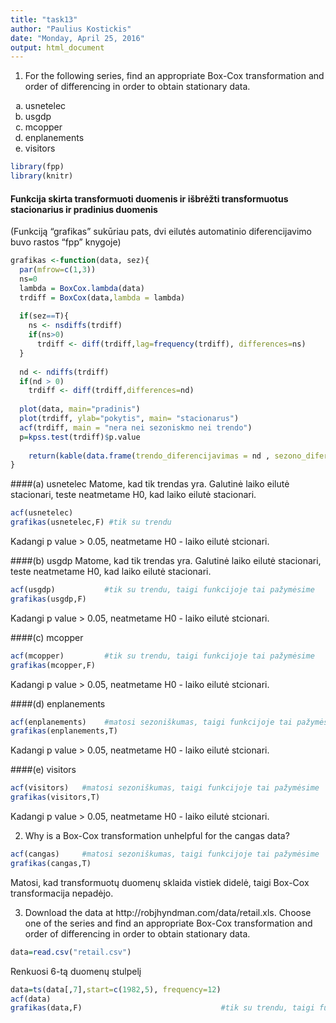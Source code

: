 ```yaml
---
title: "task13"
author: "Paulius Kostickis"
date: "Monday, April 25, 2016"
output: html_document
---
```


1. For the following series, find an appropriate Box-Cox transformation
and order of differencing in order to obtain stationary data.
(a) usnetelec
(b) usgdp
(c) mcopper
(d) enplanements
(e) visitors

```r
library(fpp)
library(knitr)
```

#### Funkcija skirta transformuoti duomenis ir išbrėžti transformuotus stacionarius ir pradinius duomenis

(Funkciją "grafikas" sukūriau pats, dvi eilutės automatinio diferencijavimo buvo rastos "fpp" knygoje)
```r
grafikas <-function(data, sez){
  par(mfrow=c(1,3))
  ns=0                                                                  #kad nebūtų klaidinama kiek kartų differencijuota
  lambda = BoxCox.lambda(data)                                          #randamas lambda  
  trdiff = BoxCox(data,lambda = lambda)                                 #transformuojami duomenys
  
  if(sez==T){                                                           #naikinamas sezoniškumo įtaka, jei yra sezoniškumas
    ns <- nsdiffs(trdiff)
    if(ns>0)
      trdiff <- diff(trdiff,lag=frequency(trdiff), differences=ns)
  }
  
  nd <- ndiffs(trdiff)                                                  #diferencijuojama, jei trendas yra
  if(nd > 0)
    trdiff <- diff(trdiff,differences=nd)
  
  plot(data, main="pradinis")                                           #pradinių duomenų grafikas
  plot(trdiff, ylab="pokytis", main= "stacionarus")     
  acf(trdiff, main = "nera nei sezoniskmo nei trendo")                  #stacionarių duomenų grafikas
  p=kpss.test(trdiff)$p.value
  
    return(kable(data.frame(trendo_diferencijavimas = nd , sezono_diferencijavimas = ns, iš_viso_diferencijuota = nd + ns,Lambda = lambda, p_reiksme=p)))                                                  #atspausdinama statistinė lentelė
}

```

####(a) usnetelec
Matome, kad tik trendas yra. Galutinė laiko eilutė stacionari, teste neatmetame H0, kad laiko eilutė stacionari.
```r
acf(usnetelec)
grafikas(usnetelec,F) #tik su trendu
```

Kadangi p value > 0.05, neatmetame H0 - laiko eilutė stcionari.

####(b) usgdp
Matome, kad tik trendas yra. Galutinė laiko eilutė stacionari, teste neatmetame H0, kad laiko eilutė stacionari.
```r
acf(usgdp)           #tik su trendu, taigi funkcijoje tai pažymėsime
grafikas(usgdp,F)

```

Kadangi p value > 0.05, neatmetame H0 - laiko eilutė stcionari.

####(c) mcopper
```r
acf(mcopper)         #tik su trendu, taigi funkcijoje tai pažymėsime
grafikas(mcopper,F)
```

Kadangi p value > 0.05, neatmetame H0 - laiko eilutė stcionari.

####(d) enplanements
```r
acf(enplanements)    #matosi sezoniškumas, taigi funkcijoje tai pažymėsime
grafikas(enplanements,T)

```

Kadangi p value > 0.05, neatmetame H0 - laiko eilutė stcionari.

####(e) visitors
```r
acf(visitors)   #matosi sezoniškumas, taigi funkcijoje tai pažymėsime
grafikas(visitors,T)       
```

Kadangi p value > 0.05, neatmetame H0 - laiko eilutė stcionari.

2. Why is a Box-Cox transformation unhelpful for the cangas data?
```r
acf(cangas)     #matosi sezoniškumas, taigi funkcijoje tai pažymėsime
grafikas(cangas,T)
```

Matosi, kad transformuotų duomenų sklaida vistiek didelė, taigi Box-Cox transformacija nepadėjo.

3. Download the data at http://robjhyndman.com/data/retail.xls.
Choose one of the series and find an appropriate Box-Cox transformation
and order of differencing in order to obtain stationary data.

```r
data=read.csv("retail.csv")
```

Renkuosi 6-tą duomenų stulpelį
```r
data=ts(data[,7],start=c(1982,5), frequency=12)
acf(data)
grafikas(data,F)                               #tik su trendu, taigi funkcijoje tai pažymėsime
```